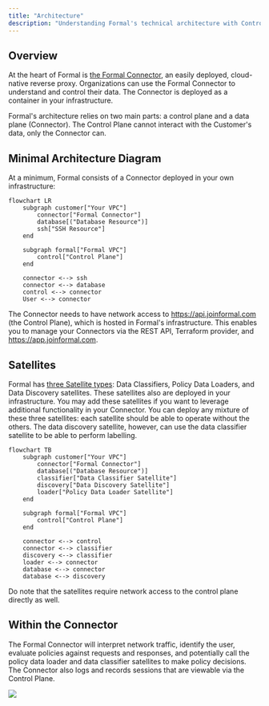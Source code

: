 ```yaml
---
title: "Architecture"
description: "Understanding Formal's technical architecture with Control Plane, Connectors, and Satellites"
---
```


## Overview

At the heart of Formal is [the Formal Connector](/docs/guides/core-concepts/connectors), an easily deployed, cloud-native reverse proxy. Organizations can use the Formal Connector to understand and control their data. The Connector is deployed as a container in your infrastructure.

Formal's architecture relies on two main parts: a control plane and a data plane (Connector). The Control Plane cannot interact with the Customer's data, only the Connector can.

## Minimal Architecture Diagram

At a minimum, Formal consists of a Connector deployed in your own infrastructure:


```mermaid
flowchart LR
    subgraph customer["Your VPC"]
        connector["Formal Connector"]
        database[("Database Resource")]
        ssh["SSH Resource"]
    end
    
    subgraph formal["Formal VPC"]
        control["Control Plane"]
    end
    
    connector <--> ssh
    connector <--> database
    control <--> connector
    User <--> connector
```

The Connector needs to have network access to https://api.joinformal.com (the Control Plane), which is hosted in Formal's infrastructure. This enables you to manage your Connectors via the REST API, Terraform provider, and https://app.joinformal.com.

## Satellites

Formal has [three Satellite types](/docs/guides/core-concepts/satellites): Data Classifiers, Policy Data Loaders, and Data Discovery satellites. These satellites also are deployed in your infrastructure.
You may add these satellites if you want to leverage additional functionality in your Connector.
You can deploy any mixture of these three satellites: each satellite should be able to operate without the others.
The data discovery satellite, however, can use the data classifier satellite to be able to perform labelling.

```mermaid
flowchart TB
    subgraph customer["Your VPC"]
        connector["Formal Connector"]
        database[("Database Resource")]
        classifier["Data Classifier Satellite"]
        discovery["Data Discovery Satellite"]
        loader["Policy Data Loader Satellite"]
    end
    
    subgraph formal["Formal VPC"]
        control["Control Plane"]
    end
    
    connector <--> control
    connector <--> classifier
    discovery <--> classifier
    loader <--> connector
    database <--> connector
    database <--> discovery
```

Do note that the satellites require network access to the control plane directly as well.

## Within the Connector

The Formal Connector will interpret network traffic, identify the user, evaluate policies against requests and responses, and potentially call the policy data loader and data classifier satellites to make policy decisions. The Connector also logs and records sessions that are viewable via the Control Plane.

<img src="/assets/images/formal_connector.png" />
